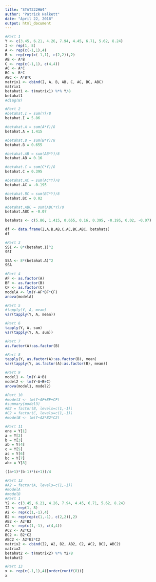 ---
title: "STAT222HW4"
author: "Patrick Halkett"
date: "April 22, 2018"
output: html_document
---
```{r}
#Part 1
Y <- c(3.45, 6.21, 4.26, 7.94, 4.45, 6.71, 5.62, 8.24)
I <- rep(1, 8)
A <- rep(c(-1,1),4)
B <- rep(rep(c(-1,1), c(2,2)),2)
AB <- A*B
C <- rep(c(-1,1), c(4,4))
AC <- A*C
BC <- B*C
ABC <- A*B*C
matrix1 <- cbind(I, A, B, AB, C, AC, BC, ABC)
matrix1
betahat1 <- t(matrix1) %*% Y/8
betahat1
#diag(8)

#Part 2
#betahat.I = sum(Y)/8
betahat.I = 5.86

#betahat.A = sum(A*Y)/8
betahat.A = 1.415

#betahat.B = sum(B*Y)/8
betahat.B = 0.655

#betahat.AB = sum(AB*Y)/8
betahat.AB = 0.16

#betahat.C = sum(C*Y)/8
betahat.C = 0.395

#betahat.AC = sum(AC*Y)/8
betahat.AC = -0.195

#betahat.BC = sum(BC*Y)/8
betahat.BC = 0.02

#betahat.ABC = sum(ABC*Y)/8
betahat.ABC = -0.07

betahats <- c(5.86, 1.415, 0.655, 0.16, 0.395, -0.195, 0.02, -0.07)

df <- data.frame(I,A,B,AB,C,AC,BC,ABC, betahats)
df

#Part 3
SSI <- 8*(betahat.I)^2
SSI

SSA <- 8*(betahat.A)^2
SSA

#Part 4
AF <- as.factor(A)
BF <- as.factor(B)
CF <- as.factor(C)
modelA <- lm(Y~AF*BF*CF)
anova(modelA)

#Part 5
#tapply(Y, A, mean)
var(tapply(Y, A, mean))

#Part 6
tapply(Y, A, sum)
var(tapply(Y, A, sum))

#Part 7
as.factor(A):as.factor(B)

#Part 8
tapply(Y, as.factor(A):as.factor(B), mean)
var(tapply(Y, as.factor(A):as.factor(B), mean))

#Part 9
model1 <- lm(Y~A+B)
model2 <- lm(Y~A+B+C)
anova(model1, model2)

#Part 10
#model3 <- lm(Y~AF+BF+CF)
#summary(model3)
#B2 = factor(B, levels=c(1,-1))
#C2 = factor(C, levels=c(1,-1))
#modelB <- lm(Y~A2*B2*C2)

#Part 11
one = Y[1]
a = Y[2]
b = Y[3]
ab = Y[4]
c = Y[5]
ac = Y[6]
bc = Y[7]
abc = Y[8]

((a+1)*(b-1)*(c+1))/4

#Part 12
#A2 = factor(A, levels=c(1,-1))
#modelA
#modelB
#Part 1
Y2 <- c(3.45, 6.21, 4.26, 7.94, 4.45, 6.71, 5.62, 8.24)
I2 <- rep(1, 8)
A2 <- rep(c(1,-1),4)
B2 <- rep(rep(c(1,-1), c(2,2)),2)
AB2 <- A2*B2
C2 <- rep(c(1,-1), c(4,4))
AC2 <- A2*C2
BC2 <- B2*C2
ABC2 <- A2*B2*C2
matrix2 <- cbind(I2, A2, B2, AB2, C2, AC2, BC2, ABC2)
matrix2
betahat2 <- t(matrix2) %*% Y2/8
betahat2

#Part 13
x <- rep(c(-1,1),4)[order(runif(8))]
x
```
